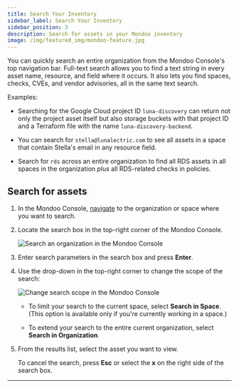 ```yaml
---
title: Search Your Inventory
sidebar_label: Search Your Inventory
sidebar_position: 3
description: Search for assets in your Mondoo inventory
image: /img/featured_img/mondoo-feature.jpg
---
```


You can quickly search an entire organization from the Mondoo Console's top navigation bar. Full-text search allows you to find a text string in every asset name, resource, and field where it occurs. It also lets you find spaces, checks, CVEs, and vendor advisories, all in the same text search.

Examples:

- Searching for the Google Cloud project ID `luna-discovery` can return not only the project asset itself but also storage buckets with that project ID and a Terraform file with the name `luna-discovery-backend`.

- You can search for `stella@lunalectric.com` to see all assets in a space that contain Stella's email in any resource field.

- Search for `rds` across an entire organization to find all RDS assets in all spaces in the organization _plus_ all RDS-related checks in policies.

## Search for assets

1. In the Mondoo Console, [navigate](/platform/start/navigate/) to the organization or space where you want to search.

2. Locate the search box in the top-right corner of the Mondoo Console.

   ![Search an organization in the Mondoo Console](/img/platform/intel/search-box-org.png)

3. Enter search parameters in the search box and press **Enter**.

4. Use the drop-down in the top-right corner to change the scope of the search:

   ![Change search scope in the Mondoo Console](/img/platform/intel/search-drop.png)

   - To limit your search to the current space, select **Search in Space**. (This option is available only if you're currently working in a space.)

   - To extend your search to the entire current organization, select **Search in Organization**.

5. From the results list, select the asset you want to view.

   To cancel the search, press **Esc** or select the **x** on the right side of the search box.

---
